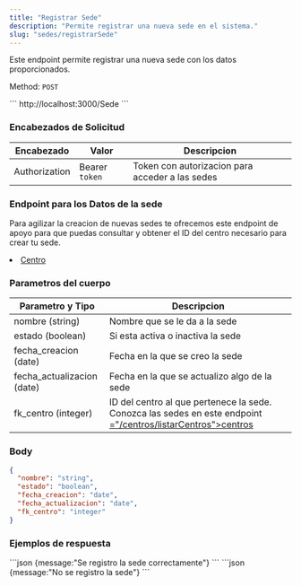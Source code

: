 ```yaml
---
title: "Registrar Sede"
description: "Permite registrar una nueva sede en el sistema."
slug: "sedes/registrarSede"
---
```


Este endpoint permite registrar una nueva sede con los datos proporcionados.

Method: `POST`

<Tabs>
  <TabItem label="Endpoint">
  ```
  http://localhost:3000/Sede
  ```
  </TabItem>
</Tabs>

<h3>Encabezados de Solicitud</h3>

| Encabezado | Valor | Descripcion
|----------|-------| -------
| Authorization |  Bearer `token` | Token con autorizacion para acceder a las sedes

<h3>Endpoint para los Datos de la sede</h3>

Para agilizar la creacion de nuevas sedes te ofrecemos este endpoint de apoyo para que puedas consultar y obtener el ID del centro necesario para crear tu sede.
<li><a href="/centros/listarCentros">Centro</a></li>

<h3>Parametros del cuerpo</h3>

| Parametro y Tipo | Descripcion
|----------|--------
| nombre (string) |  Nombre que se le da a la sede
| estado (boolean) | Si esta activa o inactiva la sede
| fecha_creacion (date) | Fecha en la que se creo la sede
| fecha_actualizacion (date) | Fecha en la que se actualizo algo de la sede
| fk_centro (integer) | ID del centro al que pertenece la sede. Conozca las sedes en este endpoint <a href>="/centros/listarCentros">centros</a>

### Body

```json
{
  "nombre": "string",
  "estado": "boolean",
  "fecha_creacion": "date",
  "fecha_actualizacion": "date",
  "fk_centro": "integer"
}
```

<h3>Ejemplos de respuesta</h3>

<Tabs>
  <TabItem label="Status 201">
  ```json
  {message:"Se registro la sede correctamente"}
  ```
  </TabItem>

  <TabItem label="Status 400">
  ```json
  {message:"No se registro la sede"}
  ```
  </TabItem>
</Tabs>

